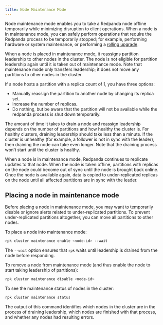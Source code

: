```yaml
---
title: Node Maintenance Mode
---
```


<head>
    <meta name="title" content="Node Maintenance Mode | Redpanda Docs"/>
    <meta name="description" content="Enabling node maintenance mode."/>
</head>

Node maintenance mode enables you to take a Redpanda node offline temporarily while minimizing disruption to client operations. When a node is in maintenance mode, you can safely perform operations that require the Redpanda process to be temporarily stopped; for example, performing hardware or system maintenance, or performing a [rolling upgrade](/docs/cluster-administration/rolling-upgrade).

When a node is placed in maintenance mode, it reassigns partition leadership to other nodes in the cluster. The node is not eligible for partition leadership again until it is taken out of maintenance mode. Note that maintenance mode only transfers leadership; it does not move any partitions to other nodes in the cluster. 

If a node hosts a partition with a replica count of 1, you have three options:

* Manually reassign the partition to another node by changing its replica set.
* Increase the number of replicas.
* Do nothing, but be aware that the partition will not be available while the redpanda process is shut down temporarily.

The amount of time it takes to drain a node and reassign leadership depends on the number of partitions and how healthy the cluster is. For healthy clusters, draining leadership should take less than a minute. If the cluster is unhealthy (for example, a follower is not in sync with the leader), then draining the node can take even longer. Note that the draining process won’t start until the cluster is healthy.

When a node is in maintenance mode, Redpanda continues to replicate updates to that node. When the node is taken offline, partitions with replicas on the node could become out of sync until the node is brought back online. Once the node is available again, data is copied to under-replicated replicas on the node until all affected partitions are in sync with the leader.

## Placing a node in maintenance mode

Before placing a node in maintenance mode, you may want to temporarily disable or ignore alerts related to under-replicated partitions. To prevent under-replicated partitions altogether, you can move all partitions to other nodes.

To place a node into maintenance mode:

```bash
rpk cluster maintenance enable <node-id> --wait
```

The `--wait` option ensures that `rpk` waits until leadership is drained from the node before responding.

To remove a node from maintenance mode (and thus enable the node to start taking leadership of partitions):

```bash
rpk cluster maintenance disable <node-id> 
```

To see the maintenance status of nodes in the cluster:

```bash
rpk cluster maintenance status
```

The output of this command identifies which nodes in the cluster are in the process of draining leadership, which nodes are finished with that process, and whether any nodes had resulting errors.